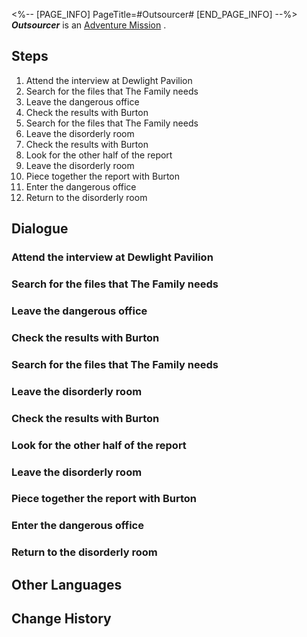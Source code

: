 <%-- [PAGE_INFO]
PageTitle=#Outsourcer#
[END_PAGE_INFO] --%>
{{Stub|Dialogue.}}
{{Mission Infobox
|id            = 8021402
|title         = 
|image         = <!--Mission Outsourcer.png-->
|type          = Adventure
|event_name    = 
|chapter       = 
|requirements  = [[Trailblaze Mission]] ''[[A Walk Among the Tombstones]]'' completed
|summary       = <!--official mission summary from Fate's Atlas-->
|characters    = Burton; Trailblazer
|startLocation = [[<!--starting world-->]] - [[<!--starting area-->]]
|world         = <!--starting world-->
|area          = <!--starting area-->
|prev          = 
|next          = 
|exp           = 
|credits       = 7000
|stellarJade   = 
|other         = {{Card List|}}
}}
'''''Outsourcer''''' is an [[Adventure Mission]]<!--in [world]-->.

==Steps==
# Attend the interview at Dewlight Pavilion
# Search for the files that The Family needs
# Leave the dangerous office
# Check the results with Burton
# Search for the files that The Family needs
# Leave the disorderly room
# Check the results with Burton
# Look for the other half of the report
# Leave the disorderly room
# Piece together the report with Burton
# Enter the dangerous office
# Return to the disorderly room

<!--
==Gameplay Notes==

--><!--
==Trial Character==

-->
==Dialogue==
{{Stub Dialogue}}
{{Dialogue Start}}
:{{tx}}
{{Dialogue End}}

===Attend the interview at Dewlight Pavilion===
{{Mission Description|type=adventure|location=<!--to be added-->|update|The Family is hiring provisional detectives at Dewlight Pavilion. Go to the interview grounds and see what's up.}}
{{Dialogue Start}}
:{{tx}}
{{Dialogue End}}

===Search for the files that The Family needs===
{{Mission Description|type=adventure|location=<!--to be added-->|update|Files and a chest filled with files: Which one's more valuable?}}
{{Dialogue Start}}
:{{tx}}
{{Dialogue End}}

===Leave the dangerous office===
{{Mission Description|type=adventure|location=<!--to be added-->|update|Staying too long in this place isn't great for your health. Better leave first.}}
{{Dialogue Start}}
:{{tx}}
{{Dialogue End}}

===Check the results with Burton===
{{Mission Description|type=adventure|location=<!--to be added-->|update|Let's see what files there are before turning them in.}}
{{Dialogue Start}}
:{{tx}}
{{Dialogue End}}

===Search for the files that The Family needs===
{{Mission Description|type=adventure|location=<!--to be added-->|update|Could this chest full of files have been dispatched from the factory?}}
{{Dialogue Start}}
:{{tx}}
{{Dialogue End}}

===Leave the disorderly room===
{{Mission Description|type=adventure|location=<!--to be added-->|update|Nothing new will pop up even if you stay longer. Let's leave first.}}
{{Dialogue Start}}
:{{tx}}
{{Dialogue End}}

===Check the results with Burton===
{{Mission Description|type=adventure|location=<!--to be added-->|update|Let's see what files there are before turning them in.}}
{{Dialogue Start}}
:{{tx}}
{{Dialogue End}}

===Look for the other half of the report===
{{Mission Description|type=adventure|location=<!--to be added-->|update|It's not just an incomplete expenditure report, it's also a very meaningful expenditure report.}}
{{Dialogue Start}}
:{{tx}}
{{Dialogue End}}

===Leave the disorderly room===
{{Mission Description|type=adventure|location=<!--to be added-->|update|Finally done with work. It's time to bid this room farewell.}}
{{Dialogue Start}}
:{{tx}}
{{Dialogue End}}

===Piece together the report with Burton===
{{Mission Description|type=adventure|location=<!--to be added-->|update|It's not just Burton. You're curious too... What exactly is on this expenditure report?}}
{{Dialogue Start}}
:{{tx}}
{{Dialogue End}}

===Enter the dangerous office===
{{Mission Description|type=adventure|location=<!--to be added-->|update|The security system has turned this office into a maze. It won't be easy to find those files.}}
{{Dialogue Start}}
:{{tx}}
{{Dialogue End}}

===Return to the disorderly room===
{{Mission Description|type=adventure|location=<!--to be added-->|update|To think that stuff can still be stashed in this office. What a headache! But you have a vague feeling that this won't be the last time.}}
{{Dialogue Start}}
:{{tx}}
{{Dialogue End}}

==Other Languages==
{{Other Languages
|en   = Outsourcer
|zhs  = 外包工
|zht  = 外包工
|ja   = アウトソーサー
|ko   = 외주 직원
|es   = Subcontratad{{MC|f=a|m=o}}
|fr   = Travailleur indépendant
|ru   = Внештатный сотрудник
|th   = กำลังจากภายนอก
|vi   = Người Thuê Ngoài
|de   = Ausgelagerte Arbeitskraft
|id   = Pekerja Kontrak
|pt   = Terceirizado
}}

==Change History==
{{Change History|2.1}}
